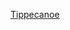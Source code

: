 {{US county navigation box
| template_name = 蒂珀卡努縣 (印地安納州)
| collapse_state = 
| listclass = hlist
| county = 蒂珀卡努縣
| state = 印地安納州

| map_image = Map of Indiana highlighting Tippecanoe County.svg
| map_caption = 
| map_size = 100x100

| seat = 拉法葉

| title1 = [[都市]]
| body1 = 
* [[拉法葉 (印第安纳州)|拉法葉]]
* [[西拉法葉]]

| title2 = [[鎮|市鎮]]
| body2  = 
* [[巴特爾格朗德 (印地安納州)|巴特爾格朗德]]
* [[克拉克斯山 (印地安納州)|克拉克斯山]]
* [[代頓 (印地安納州)|代頓]]
* [[奧特拜因 (印地安納州)|奧特拜因]]
* [[夏德蘭 (印地安納州)|夏德蘭]]

| title3 = [[行政鎮區]]
| body3  =
* [[費爾菲爾德鎮區 (印地安納州蒂珀卡努縣)|費爾菲爾德]]
* [[傑克遜鎮區 (印地安納州蒂珀卡努縣)|傑克遜]]
* [[勞拉米鎮區 (印地安納州蒂珀卡努縣)|勞拉米]]
* [[佩里鎮區 (印地安納州蒂珀卡努縣)|佩里]]
* [[蘭道夫鎮區 (印地安納州蒂珀卡努縣)|蘭道夫]]
* [[謝菲爾德鎮區 (印地安納州蒂珀卡努縣)|謝菲爾德]]
* [[謝爾比鎮區 (印地安納州蒂珀卡努縣)|謝爾比]]
* [[蒂珀卡努鎮區 (印地安納州蒂珀卡努縣)|蒂珀卡努]]
* [[尤尼昂鎮區 (印地安納州蒂珀卡努縣)|尤尼昂]]
* [[沃巴什鎮區 (印地安納州蒂珀卡努縣)|沃巴什]]
* [[華盛頓鎮區 (印地安納州蒂珀卡努縣)|華盛頓]]
* [[韋恩鎮區 (印地安納州蒂珀卡努縣)|韋恩]]
* [[韋阿鎮區 (印地安納州蒂珀卡努縣)|韋阿]]

| title4 = [[人口普查指定地區]]
| body4 = 
* [[阿梅里克斯 (印地安納州)|阿梅里克斯]]
* [[巴克克里克 (印地安納州)|巴克克里克]]
* [[科爾伯恩 (印地安納州)|科爾伯恩]]
* [[蒙莫朗西 (印地安納州)|蒙莫朗西]]
* [[普渡大學]]
* [[斯托克威爾 (印地安納州)|斯托克威爾]]
* [[西點 (印地安納州)|西點]]

| title5 = [[非建制地區]]
| body5 = 
* [[阿什格羅夫 (印地安納州)|阿什格羅夫]]
* [[巴巴里高地 (印地安納州)|巴巴里高地]]
* [[伯明罕 (印地安納州蒂珀卡努縣)|伯明罕]]
* [[開羅 (印地安納州)|開羅]]
* [[康科德 (印地安納州蒂珀卡努縣)|康科德]]
* [[克拉姆角 (印地安納州)|克拉姆角]]
* [[德爾普 (印地安納州)|德爾普]]
* [[伊斯特威奇 (印地安納州)|伊斯特威奇]]
* [[埃爾斯頓 (印地安納州)|埃爾斯頓]]
* [[格林梅多斯 (印地安納州)|格林梅多斯]]
* [[格拉登斯角 (印地安納州)|格拉登斯角]]
* [[格倫霍爾 (印地安納州)|格倫霍爾]]
* [[哈皮霍洛高地 (印地安納州)|哈皮霍洛高地]]
* [[印地安村 (印地安納州蒂珀卡努縣)|印地安村]]
* [[克朗代克 (印地安納州)|克朗代克]]
* [[麥昆莊園 (印地安納州)|麥昆莊園]]
* [[梅多布魯克 (印地安納州)|梅多布魯克]]
* [[莫尼特 (印地安納州)|莫尼特]]
* [[門羅 (印地安納州蒂珀卡努縣)|門羅]]
* [[北克萊恩 (印地安納州)|北克萊恩]]
* [[奧克塔岡 (印地安納州)|奧克塔岡]]
* [[奧德爾 (印地安納州)|奧德爾]]
* [[舊哈爾夫威 (印地安納州)|舊哈爾夫威]]
* [[佩蒂特 (印地安納州)|佩蒂特]]
* [[拉維納米 (印地安納州)|拉維納米]]
* [[羅姆尼 (印地安納州)|羅姆尼]]
* [[南羅布 (印地安納州)|南羅布]]
* [[薩米特 (印地安納州蒂珀卡努縣)|薩米特]]
* [[泰勒 (印地安納州)|泰勒]]
* [[特庫姆塞 (印地安納州蒂珀卡努縣)|特庫姆塞]]
* [[沃巴什肖爾斯 (印地安納州)|沃巴什肖爾斯]]

| title6 = [[鬼鎮]]
| body6 = 
* [[比維爾 (印地安納州)|比維爾]]
* [[科溫 (印地安納州蒂珀卡努縣)|科溫]]
* [[格蘭維爾 (印地安納州)|格蘭維爾]]
* [[哈里森維爾 (印地安納州)|哈里森維爾]]
* [[希思 (印地安納州)|希思]]
* [[拉格蘭奇 (印地安納州蒂珀卡努縣)|拉格蘭奇]]
* [[懷恩多特 (印地安納州鬼鎮)|懷恩多特]]

| title7 = 備註
| body7 = ‡該聚居地有部分隸屬其他縣份

}}<noinclude>
[[Category:印第安納州縣份導航模板|Tippecanoe]]
</noinclude>